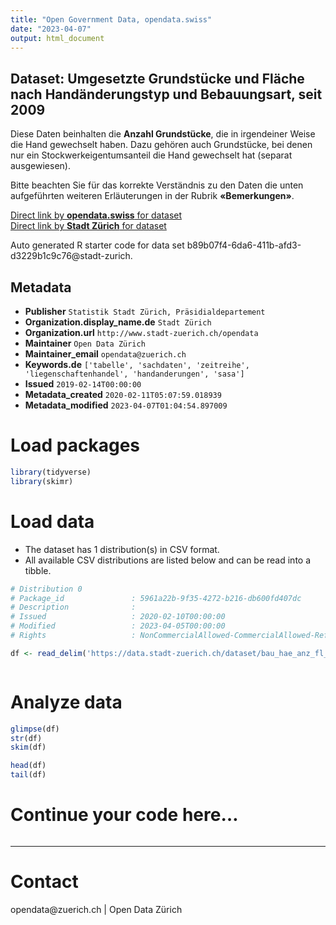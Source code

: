 ```yaml
---
title: "Open Government Data, opendata.swiss"
date: "2023-04-07"
output: html_document
---
```


## Dataset: Umgesetzte Grundstücke und Fläche nach Handänderungstyp und Bebauungsart, seit 2009


Diese Daten beinhalten die **Anzahl Grundstücke**, die in irgendeiner Weise die Hand gewechselt haben. Dazu gehören auch Grundstücke, bei denen nur ein Stockwerkeigentumsanteil die Hand gewechselt hat (separat ausgewiesen).

Bitte beachten Sie für das korrekte Verständnis zu den Daten die unten aufgeführten weiteren Erläuterungen in der Rubrik **«Bemerkungen»**.




[Direct link by **opendata.swiss** for dataset](https://opendata.swiss/de/dataset/umgesetzte-grundstucke-und-flache-nach-handanderungstyp-und-bebauungsart-seit-2009)<br>
[Direct link by **Stadt Zürich** for dataset](https://data.stadt-zuerich.ch/dataset/bau_hae_anz_fl_haeart_bebart_seit2009_od5111)

Auto generated R starter code for data set b89b07f4-6da6-411b-afd3-d3229b1c9c76@stadt-zurich.

## Metadata

- **Publisher** `Statistik Stadt Zürich, Präsidialdepartement`
- **Organization.display_name.de** `Stadt Zürich`
- **Organization.url** `http://www.stadt-zuerich.ch/opendata`
- **Maintainer** `Open Data Zürich`
- **Maintainer_email** `opendata@zuerich.ch`
- **Keywords.de** `['tabelle', 'sachdaten', 'zeitreihe', 'liegenschaftenhandel', 'handanderungen', 'sasa']`
- **Issued** `2019-02-14T00:00:00`
- **Metadata_created** `2020-02-11T05:07:59.018939`
- **Metadata_modified** `2023-04-07T01:04:54.897009`


# Load packages

```r

library(tidyverse)
library(skimr)

```

# Load data

-   The dataset has 1 distribution(s) in CSV format.
-   All available CSV distributions are listed below and can be read into a tibble.

```r

# Distribution 0
# Package_id               : 5961a22b-9f35-4272-b216-db600fd407dc
# Description              : 
# Issued                   : 2020-02-10T00:00:00
# Modified                 : 2023-04-05T00:00:00
# Rights                   : NonCommercialAllowed-CommercialAllowed-ReferenceNotRequired

df <- read_delim('https://data.stadt-zuerich.ch/dataset/bau_hae_anz_fl_haeart_bebart_seit2009_od5111/download/BAU511OD5111.csv')



```

# Analyze data

```r

glimpse(df)
str(df)
skim(df)

head(df)
tail(df)

```

# Continue your code here...

```r

```

------------------------------------------------------------------------

# Contact

opendata@zuerich.ch | Open Data Zürich
